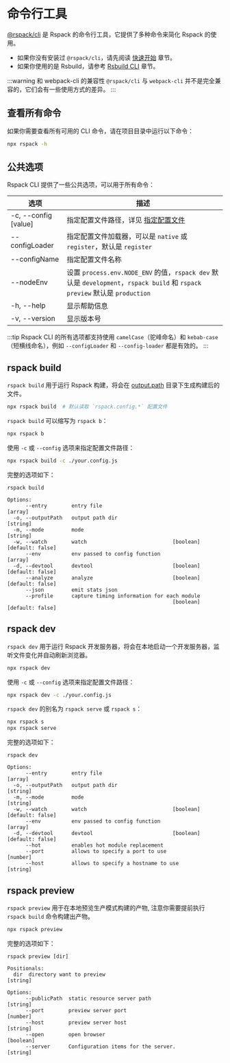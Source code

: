 # 命令行工具

[@rspack/cli](https://npmjs.com/package/@rspack/cli) 是 Rspack 的命令行工具，它提供了多种命令来简化 Rspack 的使用。

- 如果你没有安装过 `@rspack/cli`，请先阅读 [快速开始](/guide/start/quick-start) 章节。
- 如果你使用的是 Rsbuild，请参考 [Rsbuild CLI](https://rsbuild.rs/zh/guide/basic/cli) 章节。

:::warning 和 webpack-cli 的兼容性
`@rspack/cli` 与 `webpack-cli` 并不是完全兼容的，它们会有一些使用方式的差异。
:::

## 查看所有命令

如果你需要查看所有可用的 CLI 命令，请在项目目录中运行以下命令：

```bash
npx rspack -h
```

## 公共选项

Rspack CLI 提供了一些公共选项，可以用于所有命令：

| 选项                 | 描述                                                                                                                        |
| -------------------- | --------------------------------------------------------------------------------------------------------------------------- |
| -c, --config [value] | 指定配置文件路径，详见 [指定配置文件](/config/index#指定配置文件)                                                           |
| --configLoader       | 指定配置文件加载器，可以是 `native` 或 `register`，默认是 `register`                                                        |
| --configName         | 指定配置文件名称                                                                                                            |
| --nodeEnv            | 设置 `process.env.NODE_ENV` 的值，`rspack dev` 默认是 `development`，`rspack build` 和 `rspack preview` 默认是 `production` |
| -h, --help           | 显示帮助信息                                                                                                                |
| -v, --version        | 显示版本号                                                                                                                  |

:::tip
Rspack CLI 的所有选项都支持使用 `camelCase`（驼峰命名）和 `kebab-case`（短横线命名），例如 `--configLoader` 和 `--config-loader` 都是有效的。
:::

## rspack build

`rspack build` 用于运行 Rspack 构建，将会在 [output.path](/config/output#outputpath) 目录下生成构建后的文件。

```bash
npx rspack build  # 默认读取 `rspack.config.*` 配置文件
```

`rspack build` 可以缩写为 `rspack b`：

```bash
npx rspack b
```

使用 `-c` 或 `--config` 选项来指定配置文件路径：

```bash
npx rspack build -c ./your.config.js
```

完整的选项如下：

```
rspack build

Options:
      --entry        entry file                                          [array]
  -o, --outputPath   output path dir                                    [string]
  -m, --mode         mode                                               [string]
  -w, --watch        watch                            [boolean] [default: false]
      --env          env passed to config function                       [array]
  -d, --devtool      devtool                          [boolean] [default: false]
      --analyze      analyze                          [boolean] [default: false]
      --json         emit stats json
      --profile      capture timing information for each module
                                                      [boolean] [default: false]
```

## rspack dev

`rspack dev` 用于运行 Rspack 开发服务器，将会在本地启动一个开发服务器，监听文件变化并自动刷新浏览器。

```bash
npx rspack dev
```

使用 `-c` 或 `--config` 选项来指定配置文件路径：

```bash
npx rspack dev -c ./your.config.js
```

`rspack dev` 的别名为 `rspack serve` 或 `rspack s`：

```bash
npx rspack s
npx rspack serve
```

完整的选项如下：

```
rspack dev

Options:
      --entry        entry file                                          [array]
  -o, --outputPath   output path dir                                    [string]
  -m, --mode         mode                                               [string]
  -w, --watch        watch                            [boolean] [default: false]
      --env          env passed to config function                       [array]
  -d, --devtool      devtool                          [boolean] [default: false]
      --hot          enables hot module replacement
      --port         allows to specify a port to use                    [number]
      --host         allows to specify a hostname to use                [string]
```

## rspack preview

`rspack preview` 用于在本地预览生产模式构建的产物, 注意你需要提前执行 `rspack build` 命令构建出产物。

```bash
npx rspack preview
```

完整的选项如下：

```
rspack preview [dir]

Positionals:
  dir  directory want to preview                                        [string]

Options:
      --publicPath  static resource server path                         [string]
      --port        preview server port                                 [number]
      --host        preview server host                                 [string]
      --open        open browser                                       [boolean]
      --server      Configuration items for the server.                 [string]
```

